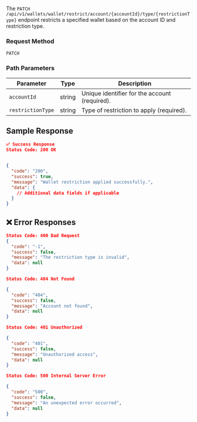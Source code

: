 The `PATCH /api/v1/wallets/wallet/restrict/account/{accountId}/type/{restrictionType}` endpoint restricts a specified wallet based on the account ID and restriction type.

### Request Method
`PATCH`

### **Path Parameters**

| Parameter          | Type   | Description                              |
|--------------------|--------|------------------------------------------|
| `accountId`        | string | Unique identifier for the account (required). |
| `restrictionType`  | string | Type of restriction to apply (required).   |

## Sample Response

```json
✅ Success Response
Status Code: 200 OK


{
  "code": "200",
  "success": true,
  "message": "Wallet restriction applied successfully.",
  "data": {
    // Additional data fields if applicable
  }
}
```

## ❌ Error Responses

```json
Status Code: 400 Bad Request
{
  "code": "-1",
  "success": false,
  "message": "The restriction type is invalid",
  "data": null
}

Status Code: 404 Not Found

{
  "code": "404",
  "success": false,
  "message": "Account not found",
  "data": null
}

Status Code: 401 Unauthorized

{
  "code": "401",
  "success": false,
  "message": "Unauthorized access",
  "data": null
}

Status Code: 500 Internal Server Error

{
  "code": "500",
  "success": false,
  "message": "An unexpected error occurred",
  "data": null
}
